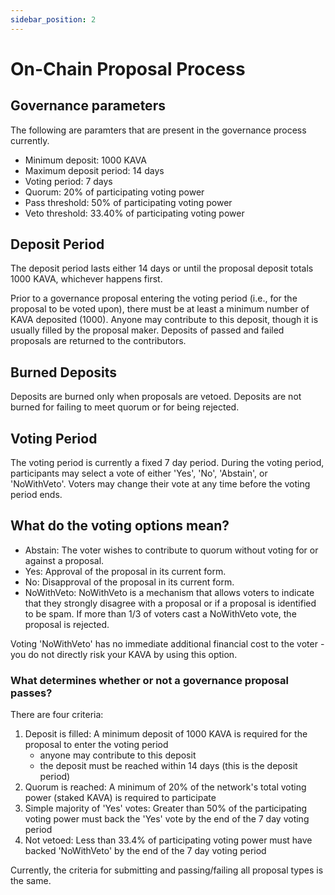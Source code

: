 ```yaml
---
sidebar_position: 2
---
```


# On-Chain Proposal Process

## Governance parameters

The following are paramters that are present in the governance process currently.

- Minimum deposit: 1000 KAVA
- Maximum deposit period: 14 days
- Voting period: 7 days
- Quorum: 20% of participating voting power
- Pass threshold: 50% of participating voting power
- Veto threshold: 33.40% of participating voting power

## Deposit Period

The deposit period lasts either 14 days or until the proposal deposit totals 1000 KAVA, whichever happens first.

Prior to a governance proposal entering the voting period (i.e., for the proposal to be voted upon), there must be at least a minimum number of KAVA deposited (1000). Anyone may contribute to this deposit, though it is usually filled by the proposal maker. Deposits of passed and failed proposals are returned to the contributors.

## Burned Deposits

Deposits are burned only when proposals are vetoed. Deposits are not burned for failing to meet quorum or for being rejected.

## Voting Period

The voting period is currently a fixed 7 day period. During the voting period, participants may select a vote of either 'Yes', 'No', 'Abstain', or 'NoWithVeto'. Voters may change their vote at any time before the voting period ends.

## What do the voting options mean?

- Abstain: The voter wishes to contribute to quorum without voting for or against a proposal.
- Yes: Approval of the proposal in its current form.
- No: Disapproval of the proposal in its current form.
- NoWithVeto: NoWithVeto is a mechanism that allows voters to indicate that they strongly disagree with a proposal or if a proposal is identified to be spam. If more than 1/3 of voters cast a NoWithVeto vote, the proposal is rejected.

Voting 'NoWithVeto' has no immediate additional financial cost to the voter - you do not directly risk your KAVA by using this option.

### What determines whether or not a governance proposal passes?

There are four criteria:

1. Deposit is filled: A minimum deposit of 1000 KAVA is required for the proposal to enter the voting period
   - anyone may contribute to this deposit
   - the deposit must be reached within 14 days (this is the deposit period)
2. Quorum is reached: A minimum of 20% of the network's total voting power (staked KAVA) is required to participate
3. Simple majority of 'Yes' votes: Greater than 50% of the participating voting power must back the 'Yes' vote by the end of the 7 day voting period
4. Not vetoed: Less than 33.4% of participating voting power must have backed 'NoWithVeto' by the end of the 7 day voting period

Currently, the criteria for submitting and passing/failing all proposal types is the same.
